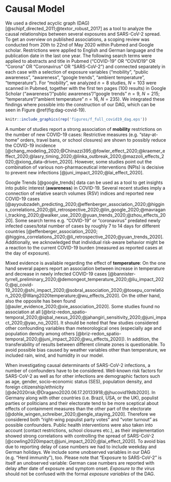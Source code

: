# Causal Model

We used a directed acyclic graph (DAG) [@schipf_directed_2011;@textor_robust_2017] as a tool to analyze the causal relationships between several exposures and SARS-CoV-2 spread. To get an overview on published associations, a scoping review was conducted from 20th to 22nd of May 2020 within Pubmed and Google scholar. Restrictions were applied to English and German language and the publication date in the last one year. The following search terms were applied to abstracts and title in Pubmed ("COVID-19" OR "COVID19" OR "Corona" OR "Coronavirus" OR "SARS-CoV-2") and connected separately in each case with a selection of exposure variables ("mobility", “public awareness”, "awareness", “google trends”, “ambient temperature”, "temperature"). For "mobility", we analyzed $n=8$ studies, $N=103$ were scanned in Pubmed, together with the first ten pages (100 results) in Google Scholar ("awareness"/"public awareness"/"google trends" $n=9$, $N=215$; "temperature"/"ambient temperature" $n=16$, $N=235$). We integrated these findings where possible into the construction of our DAG, which can be seen in Figure \@ref(fig:dag-covid-19).

```r
knitr::include_graphics(rep('figures/f_full_covid19_dag.eps'))
```

A number of studies report a strong association of **mobility** restrictions on the number of new COVID-19 cases: Restrictive measures (e.g. “stay-at-home” orders, travel bans, or school closures) are shown to possibly reduce the COVID-19 incidence [@chang_modeling_2020;@Chinazzi395;@fowler_effect_2020;@kraemer_effect_2020;@lasry_timing_2020;@linka_outbreak_2020;@mazzoli_effects_2020;@xiong_data-driven_2020]. However, some studies point out the combination of various non-pharmaceutical interventions (NPIs) is decisive to prevent new infections [@juni_impact_2020;@lai_effect_2020].

Google Trends [@google_trends] data can be used as a tool to get insights into public interest (**awareness**) in COVID-19. Several recent studies imply a connection of relative search volumes (RSV) indices and reported new COVID-19 cases [@ayyoubzadeh_predicting_2020;@effenberger_association_2020;@higgins_correlations_2020;@li_retrospective_2020;@lin_google_2020;@mavragani_tracking_2020;@walker_use_2020;@yuan_trends_2020;@zhou_effects_2020]. Some search terms e.g. "COVID-19" or "coronavirus" predated newly infected cases/total number of cases by roughly 7 to 14 days for different countries [@effenberger_association_2020; @higgins_correlations_2020;@li_retrospective_2020;@yuan_trends_2020]. Additionally, we acknowledged that individual risk-aware behavior might be a reaction to the current COVID-19 burden (measured as reported cases at the day of exposure). 

Mixed evidence is available regarding the effect of **temperature**: On the one hand several papers report an association between increase in temperature and decrease in newly infected COVID-19 cases [@bannister-tyrrell_preliminary_2020;@demongeot_temperature_2020;@liu_impact_2020;@qi_covid-19_2020;@shi_impact_2020;@sobral_association_2020;@tosepu_correlation_2020;@Wang2020temperature;@wu_effects_2020]. On the other hand, also the opposite has been found [@auler_evidence_2020;@xie_association_2020]. Some studies found no association at all [@briz-redon_spatio-temporal_2020;@iqbal_nexus_2020;@jahangiri_sensitivity_2020;@juni_impact_2020;@yao_no_2020]. It should be noted that few studies considered other confounding variables than meteorological ones (especially age and population density among others [@briz-redon_spatio-temporal_2020;@juni_impact_2020;@wu_effects_2020]). In addition, the transferability of results between different climate zones is questionable. To avoid possible bias caused by weather variables other than temperature, we included rain, wind, and humidity in our model.

When investigating causal determinants of SARS-CoV-2 infections, a number of confounders have to be considered. Well-known risk factors for SARS-CoV-2 as well as for other infections are demographic factors such as age, gender, socio-economic status (SES), population density, and foreign citizenship/ethnicity [@de2020risk;@Dragano2020.06.17.20133918;@jhucovid19db2020]. In Germany along with other countries (i.e. Brazil, USA, or the UK), populist parties or politicians and their electorate tend to be more sceptical about effects of containment measures than the other part of the electorate [@dohle_wingen_schreiber_2020;@engle_staying_2020]. Therefore we considered both "right-wing populist party votes" and "voter turnout" as possible confounders. Public health interventions were also taken into account (contact restrictions, school closures etc.), as their implementation showed strong correlations with controlling the spread of SARS-CoV-2 [@cowling2020impact;@juni_impact_2020;@lai_effect_2020]. To avoid bias due to reporting delay of case numbers we had to include weekday and German holidays. We include some unobserved variables in our DAG (e.g. "Herd immunity"), too. Please note that "Exposure to SARS-CoV-2" is itself an unobserved variable: German case numbers are reported with delay after date of exposure and symptom onset. *Exposure to the virus* should not be confused with the formal *exposure variables* of the DAG.

